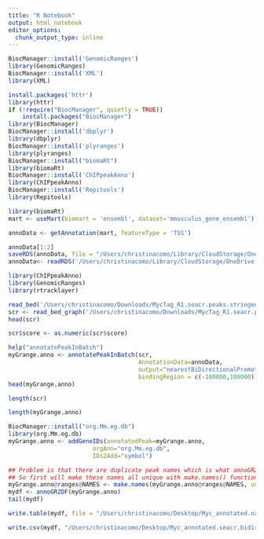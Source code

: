 ```yaml
---
title: "R Notebook"
output: html_notebook
editor_options: 
  chunk_output_type: inline
---
```

```r
BiocManager::install('GenomicRanges')
library(GenomicRanges)
BiocManager::install('XML')
library(XML)

```


```r
install.packages('httr')
library(httr)
if (!require("BiocManager", quietly = TRUE))
    install.packages("BiocManager")
library(BiocManager)
BiocManager::install('dbplyr')
library(dbplyr)
BiocManager::install('plyranges')
library(plyranges)
BiocManager::install("biomaRt")
library(biomaRt)
BiocManager::install('ChIPpeakAnno')
library(ChIPpeakAnno)
BiocManager::install('Repitools')
library(Repitools)
```

```r
library(biomaRt)
mart <- useMart(biomart = 'ensembl', dataset='mmusculus_gene_ensembl')
```


```r
annoData <- getAnnotation(mart, featureType = 'TSS')
```

```r
annoData[1:2]
saveRDS(annoData, file = "/Users/christinacomo/Library/CloudStorage/OneDrive-TheUniversityofColoradoDenver/10xVisium/Cut and Run/RDSfiles/annoData.GRCm38.RDS")
annoData<- readRDS('/Users/christinacomo/Library/CloudStorage/OneDrive-TheUniversityofColoradoDenver/10xVisium/Cut and Run/RDSfiles/annoData.GRCm38.RDS')
```

```r
library(ChIPpeakAnno)
library(GenomicRanges)
library(rtracklayer)

read_bed('/Users/christinacomo/Downloads/MycTag_R1.seacr.peaks.stringent.bed')
scr <- read_bed_graph('/Users/christinacomo/Downloads/MycTag_R1.seacr.peaks.stringent.bed')
head(scr)
```

```r
scr$score <- as.numeric(scr$score)
```

```r
help("annotatePeakInBatch")
myGrange.anno <- annotatePeakInBatch(scr, 
                                     AnnotationData=annoData, 
                                     output="nearestBiDirectionalPromoters",
                                     bindingRegion = c(-100000,100000))
head(myGrange.anno)  
```

```r
length(scr) 
```

```r
length(myGrange.anno)
```

```r
BiocManager::install("org.Mm.eg.db")
library(org.Mm.eg.db)
myGrange.anno <- addGeneIDs(annotatedPeak=myGrange.anno, 
                        orgAnn="org.Mm.eg.db", 
                        IDs2Add="symbol")
```

```r
## Problem is that there are duplicate peak names which is what annoGR2DF uses for rownames which cannot be duplicates.
## So first will make these names all unique with make.names() function
myGrange.anno@ranges@NAMES <- make.names(myGrange.anno@ranges@NAMES, unique=TRUE)
mydf <- annoGR2DF(myGrange.anno)
tail(mydf)
```

```r
write.table(mydf, file = "/Users/christinacomo/Desktop/Myc_annotated.narrowPeak", sep = "\t", quote = F, col.names = NA)
```

```r
write.csv(mydf, "/Users/christinacomo/Desktop/Myc_annotated.seacr.bidirect.csv", sep = "\t", quote = F, col.names = NA)
```

